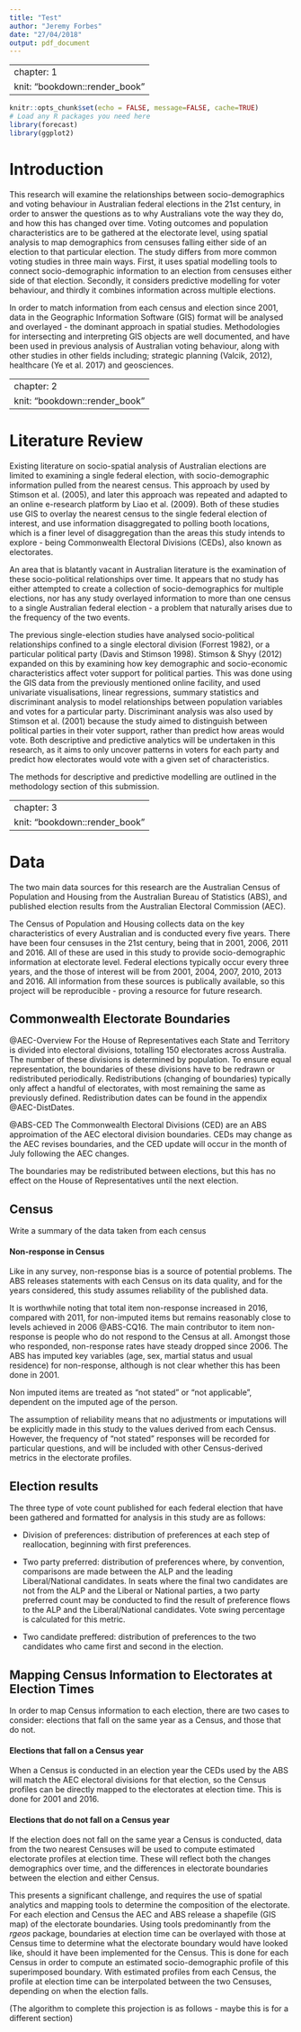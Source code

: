 ```yaml
---
title: "Test"
author: "Jeremy Forbes"
date: "27/04/2018"
output: pdf_document
---
```


---
chapter: 1
knit: "bookdown::render_book"
---

```r
knitr::opts_chunk$set(echo = FALSE, message=FALSE, cache=TRUE)
# Load any R packages you need here
library(forecast)
library(ggplot2)
```

# Introduction {#ch:intro}

This research will examine the relationships between socio-demographics and voting behaviour in Australian federal elections in the 21st century, in order to answer the questions as to why Australians vote the way they do, and how this has changed over time. Voting outcomes and population characteristics are to be gathered at the electorate level, using spatial analysis to map demographics from censuses falling either side of an election to that particular election. The study differs from more common voting studies in three main ways. First, it uses spatial modelling tools to connect socio-demographic information to an election from censuses either side of that election. Secondly, it considers predictive modelling for voter behaviour, and thirdly it combines information across multiple elections.  

In order to match information from each census and election since 2001, data in the Geographic Information Software (GIS) format will be analysed and overlayed - the dominant approach in spatial studies. Methodologies for intersecting and interpreting GIS objects are well documented, and have been used in previous analysis of Australian voting behaviour, along with other studies in other fields including; strategic planning (Valcik, 2012), healthcare (Ye et al. 2017) and geosciences. 


<!--chapter:end:01-chap1.Rmd-->

---
chapter: 2
knit: "bookdown::render_book"
---

# Literature Review {#ch:litreview}

Existing literature on socio-spatial analysis of Australian elections are limited to examining a single federal election, with socio-demographic information pulled from the nearest census. This approach by used by Stimson et al. (2005), and later this approach was repeated and adapted to an online e-research platform by Liao et al. (2009). Both of these studies use GIS to overlay the nearest census to the single federal election of interest, and use information disaggregated to polling booth locations, which is a finer level of disaggregation than the areas this study intends to explore - being Commonwealth Electoral Divisions (CEDs), also known as electorates. 

An area that is blatantly vacant in Australian literature is the examination of these socio-political relationships over time. It appears that no study has either attempted to create a collection of socio-demographics for multiple elections, nor has any study overlayed information to more than one census to a single Australian federal election - a problem that naturally arises due to the frequency of the two events. 

The previous single-election studies have analysed socio-political relationships confined to a single electoral division (Forrest 1982), or a particular political party (Davis and Stimson 1998). Stimson & Shyy (2012) expanded on this by examining how key demographic and socio-economic characteristics affect voter support for political parties. This was done using the GIS data from the previously mentioned online facility, and used univariate visualisations, linear regressions, summary statistics and discriminant analysis to model relationships between population variables and votes for a particular party. Discriminant analysis was also used by Stimson et al. (2001) because the study aimed to distinguish between political parties in their voter support, rather than predict how areas would vote. Both descriptive and predictive analytics will be undertaken in this research, as it aims to only uncover patterns in voters for each party and predict how electorates would vote with a given set of characteristics. 

The methods for descriptive and predictive modelling are outlined in the methodology section of this submission.

<!--chapter:end:02-chap2.Rmd-->

---
chapter: 3
knit: "bookdown::render_book"
---

# Data {#ch:Data}
The two main data sources for this research are the Australian Census of Population and Housing from the Australian Bureau of Statistics (ABS), and published election results from the Australian Electoral Commission (AEC).

The Census of Population and Housing collects data on the key characteristics of every Australian and is conducted every five years. There have been four censuses in the 21st century, being that in 2001, 2006, 2011 and 2016. All of these are used in this study to provide socio-demographic information at electorate level. Federal elections typically occur every three years, and the those of interest will be from 2001, 2004, 2007, 2010, 2013 and 2016. All information from these sources is publically available, so this project will be reproducible - proving a resource for future research.

## Commonwealth Electorate Boundaries
@AEC-Overview For the House of Representatives each State and Territory is divided into electoral divisions, totalling 150 electorates across Australia. The number of these divisions is determined by population. To ensure equal representation, the boundaries of these divisions have to be redrawn or redistributed periodically. Redistributions (changing of boundaries) typically only affect a handful of electorates, with most remaining the same as previously defined. Redistribution dates can be found in the appendix @AEC-DistDates.

@ABS-CED The Commonwealth Electoral Divisions (CED) are an ABS approimation of the AEC electoral division boundaries. CEDs may change as the AEC revises boundaries, and the CED update will occur in the month of July following the AEC changes.

The boundaries may be redistributed between elections, but this has no effect on the House of Representatives until the next election.

## Census
Write a summary of the data taken from each census

#### Non-response in Census
Like in any survey, non-response bias is a source of potential problems. The ABS releases statements with each Census on its data quality, and for the years considered, this study assumes reliability of the published data. 

It is worthwhile noting that total item non-response increased in 2016, compared with 2011, for non-imputed items but remains reasonably close to levels achieved in 2006 @ABS-CQ16. The main contributor to item non-response is people who do not respond to the Census at all. Amongst those who responded, non-response rates have steady dropped since 2006. The ABS has imputed key variables (age, sex, martial status and usual residence) for non-response, although is not clear whether this has been done in 2001.

Non imputed items are treated as "not stated" or "not applicable", dependent on the imputed age of the person.

The assumption of reliability means that no adjustments or imputations will be explicitly made in this study to the values derived from each Census. However, the frequency of "not stated" responses will be recorded for particular questions, and will be included with other Census-derived metrics in the electorate profiles.


## Election results
The three type of vote count published for each federal election that have been gathered and formatted for analysis in this study are as follows:

- Division of preferences: distribution of preferences at each step of reallocation, beginning with first preferences.

- Two party preferred: distribution of preferences where, by convention, comparisons are made between the ALP and the leading Liberal/National candidates. In seats where the final two candidates are not from the ALP and the Liberal or National parties, a two party preferred count may be conducted to find the result of preference flows to the ALP and the Liberal/National candidates. Vote swing percentage is calculated for this metric.

- Two candidate preffered: distribution of preferences to the two candidates who came first and second in the election.


## Mapping Census Information to Electorates at Election Times
In order to map Census information to each election, there are two cases to consider: elections that fall on the same year as a Census, and those that do not.

#### Elections that fall on a Census year
When a Census is conducted in an election year the CEDs used by the ABS will match the AEC electoral divisions for that election, so the Census profiles can be directly mapped to the electorates at election time. This is done for 2001 and 2016.

#### Elections that do not fall on a Census year
If the election does not fall on the same year a Census is conducted, data from the two nearest Censuses will be used to compute estimated electorate profiles at election time. These will reflect both the changes demographics over time, and the differences in electorate boundaries between the election and either Census.

This presents a significant challenge, and requires the use of spatial analytics and mapping tools to determine the composition of the electorate. For each election and Census the AEC and ABS release a shapefile (GIS map) of the electorate boundaries. Using tools predominantly from the $rgeos$ package, boundaries at election time can be overlayed with those at Census time to determine what the electorate boundary would have looked like, should it have been implemented for the Census. This is done for each Census in order to compute an estimated socio-demographic profile of this superimposed boundary. With estimated profiles from each Census, the profile at election time can be interpolated between the two Censuses, depending on when the election falls.



(The algorithm to complete this projection is as follows - maybe this is for a different section)

<!--chapter:end:03-chap3.Rmd-->

